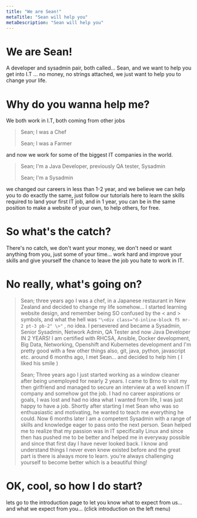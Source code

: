 ```yaml
---
title: "We are Sean!"
metaTitle: "Sean will help you"
metaDescription: "Sean will help you"
---
```


# We are Sean!
A developer and sysadmin pair, both called... Sean, and we want to help you get into I.T ... no money, no strings attached, we just want to help you to change your life.

# Why do you wanna help me?
We both work in I.T, both coming from other jobs
> Sean; I was a Chef
>
> Sean; I was a Farmer

and now we work for some of the biggest IT companies in the world.
> Sean; I'm a Java Developer, previously QA tester, Sysadmin
>
> Sean; I'm a Sysadmin

we changed our careers in less than 1-2 year, and we believe we can help you to do exactly the same, just follow our tutorials here to learn the skills required to land your first IT job, and in 1 year, you can be in the same position to make a website of your own, to help others, for free.

# So what's the catch?
There's no catch, we don't want your money, we don't need or want anything from you, just some of your time... work hard and improve your skills and give yourself the chance to leave the job you hate to work in IT.

# No really, what's going on?
> Sean; three years ago I was a chef, in a Japanese restaurant in New Zealand and decided to change my life somehow... I started learning website design, and remember being SO confused by the < and > symbols, and what the hell was ```"\<div class="d-inline-block f5 mr-2 pt-3 pb-2" \>"```
>, no idea.
> I persevered and became a Sysadmin, Senior Sysadmin, Network Admin, QA Tester and now Java Developer IN 2 YEARS! I am certified with RHCSA, Ansible, Docker development, Big Data, Networking, Openshift and Kubernetes development and I'm pretty good with a few other things also, git, java, python, javascript etc. around 6 months ago, I met Sean... and decided to help him ( I liked his smile )
>
> Sean; Three years ago I just started working as a window cleaner after being unemployed for nearly 2 years. I came to Brno to visit my then girlfriend and managed to secure an interview at a well known IT company and somehow got the job. I had no career aspirations or goals, I was lost and had no idea what I wanted from life, I was just happy to have a job. Shortly after starting I met Sean who was so enthuasiastic and motivating, he wanted to teach me everything he could. Now 6 months later I am a competent Sysadmin with a range of skills and knowledge eager to pass onto the next person. Sean helped me to realize that my passion was in IT specifically Linux and since then has pushed me to be better and helped me in everyway possible and since that first day I have never looked back. I know and understand things I never even knew existed before and the great part is there is always more to learn. you're always challenging yourself to become better which is a beautiful thing!

# OK, cool, so how I do start?
lets go to the introduction page to let you know what to expect from us... and what we expect from you... (click introduction on the left menu)
